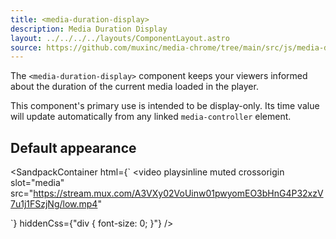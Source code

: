 ```yaml
---
title: <media-duration-display>
description: Media Duration Display
layout: ../../../../layouts/ComponentLayout.astro
source: https://github.com/muxinc/media-chrome/tree/main/src/js/media-duration-display.js
---
```


The `<media-duration-display>` component keeps your viewers informed about the duration of the current media loaded in the player.

This component's primary use is intended to be display-only. Its time value will update automatically from any linked `media-controller` element.

## Default appearance

<SandpackContainer
  html={`<media-controller>
  <video
    playsinline muted crossorigin
    slot="media"
    src="https://stream.mux.com/A3VXy02VoUinw01pwyomEO3bHnG4P32xzV7u1j1FSzjNg/low.mp4"
  ></video>
  <media-duration-display></media-duration-display>
</media-controller>`}
  hiddenCss={"div { font-size: 0; }"}
/>
